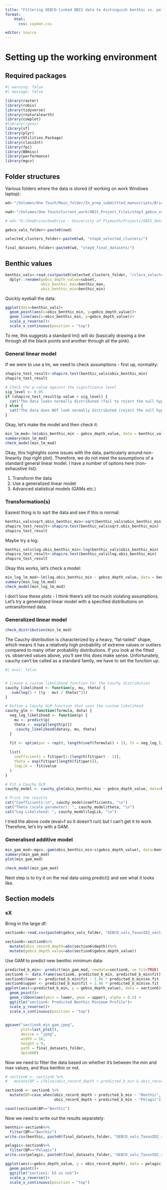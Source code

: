 ```yaml
---
title: "Filtering GEBCO-linked OBIS data to distinguish benthic vs. pelagic taxa"
format: 
    html:
      css: cayman.css

editor: source
---
```


# Setting up the working environment

## Required packages

```r
#| warning: false
#| message: false

library(raster)
library(robis)
library(tidyverse)
library(rnaturalearth)
library(cowplot)
#library(rgeos)
library(sf)
library(plyr)
library(Utilities.Package)
library(classInt)
library(fpc)
library(BBmisc)
library(performance)
library(mgcv)
```

## Folder structures

Various folders where the data is stored (if working on work Windows laptop):

```r
wd<-"/Volumes/One Touch/Main_folder/In_prep_submittted_manuscripts/Bridges_etal_OBIS_assessment/OBIS_data_clean/Code/"

nwd<-"/Volumes/One Touch/Current_work/OBIS_Project_Files/step3_gebco_val_records/"

# wd<-"D:/OneDrive/OneDrive - University of Plymouth/Projects/OBIS_data_clean/Code/"

gebco_vals_folder<-paste0(nwd)

selected_clusters_folder<-paste0(wd, "step8_selected_clusters/")

final_datasets_folder<-paste0(wd, "step9_final_datasets/")

```

## Benthic values

```r
benthic_vals<-read.csv(paste0(selected_clusters_folder, "/clara_selected_cluster_combination_ALL.csv"), head=T, sep=",")%>%
  dplyr::rename(gebco_depth_value=subset,
                obis_benthic_max=benthic_max,
                obis_benthic_min=benthic_min)
```

Quickly eyeball the data: 

```r
ggplot(data=benthic_vals)+
  geom_point(aes(x=obis_benthic_min, y=gebco_depth_value))+
  geom_line(aes(x=obis_benthic_min, y=gebco_depth_value))+
  scale_y_reverse()+
  scale_x_continuous(position = "top")
```

To me, this suggests a standard lm() will do (basically drawing a line through all the black points and another through all the pink).

### General linear model

If we were to use a lm, we need to check assumptions - first up, normality:

```r
shapiro_test_result<-shapiro.test(benthic_vals$obis_benthic_min)
shapiro_test_result

# Check the p-value against the significance level
sig_level <- 0.05
if (shapiro_test_result$p.value > sig_level) {
  cat("The data looks normally distributed (fail to reject the null hypothesis)\n")
} else {
  cat("The data does NOT look normally distributed (reject the null hypothesis)\n")
}

```

Okay, let's make the model and then check it:

```r
min_lm_mod<-lm(obis_benthic_min ~ gebco_depth_value, data = benthic_vals)
summary(min_lm_mod)
check_model(min_lm_mod)
```

Okay, this highlights some issues with the data, particularly around non-linearity (top right plot). Therefore, we do not meet the assumptions of a standard general linear model. I have a number of options here (non-exhaustive list):

1. Transform the data
2. Use a generalized linear model
3. Advanced statistical models (GAMs etc.)

### Transformation(s)

Easiest thing is to sqrt the data and see if this is normal:

```r
benthic_vals$sqrt.obis_benthic_min<-sqrt(benthic_vals$obis_benthic_min)
shapiro_test_result<-shapiro.test(benthic_vals$sqrt.obis_benthic_min)
shapiro_test_result
```

Maybe try a log:

```r
benthic_vals$log.obis_benthic_min<-log(benthic_vals$obis_benthic_min)
shapiro_test_result<-shapiro.test(benthic_vals$log.obis_benthic_min)
shapiro_test_result
```

Okay this works, let's check a model:

```r
min_log_lm_mod<-lm(log.obis_benthic_min ~ gebco_depth_value, data = benthic_vals)
summary(min_log_lm_mod)
check_model(min_log_lm_mod)
```

I don't love these plots - I think there's still too much violating assumptions. Let's try a generalized linear model with a specified distributions on untransformed data. 

### Generalized linear model

```r
check_distribution(min_lm_mod)
```

The Cauchy distribution is characterized by a heavy, "fat-tailed" shape, which means it has a relatively high probability of extreme values or outliers compared to many other probability distributions. If you look at the fitted vs. observed values above, you'll see this does make sense. Unfortunately, cauchy can't be called as a standard family, we have to set the function up.

```r
#| eval: false


# Create a custom likelihood function for the Cauchy distribution
cauchy_likelihood <- function(y, mu, theta) {
  -sum(log(1 + ((y - mu) / theta)^2))
}

# Define a Cauchy GLM function that uses the custom likelihood
cauchy_glm <- function(formula, data) {
  neg_log_likelihood <- function(p) {
    mu <- predict(p)
    theta <- exp(p[length(p)])
    -cauchy_likelihood(data$y, mu, theta)
  }

  fit <- optim(par = rep(0, length(coef(formula)) + 1), fn = neg_log_likelihood)
  
  list(
    coefficients = fit$par[1:(length(fit$par) - 1)],
    theta = exp(fit$par[length(fit$par)]),
    logLik = -fit$value
  )
}

# Fit a Cauchy GLM
cauchy_model <- cauchy_glm(obis_benthic_max ~ gebco_depth_value, data=benthic_vals)

# Print the results
cat("Coefficients:\n", cauchy_model$coefficients, "\n")
cat("Theta (scale parameter): ", cauchy_model$theta, "\n")
cat("Log-Likelihood: ", cauchy_model$logLik, "\n")

```

I tried the above code (eval=f so it doesn't run) but I can't get it to work. Therefore, let's try with a GAM.

### Generalised additive model

```r
min_gam_mod<-mgcv::gam(obis_benthic_min~s(gebco_depth_value), data=benthic_vals)
summary(min_gam_mod)
plot(min_gam_mod)
```

```r
check_model(min_gam_mod)
```

Next step is to try it on the real data using predict() and see what it looks like.

## Section models

### sX

Bring in the large df:

```r
section6<-read.csv(paste0(gebco_vals_folder, "GEBCO_vals_TaxonID2_section6_300623.csv"), sep=",", head=T)

section6<-section6%>%
  mutate(obis_record_depth=abs(section6$depth))%>%
  mutate(gebco_depth_value=abs(section6$gebco_depth_value))
```

Use GAM to predict new benthic minimum data:

```r
predicted_b_min<- predict(min_gam_mod, newdata=section6, se.fit=TRUE)
section6 <- data.frame(section6, predicted_b_min, predicted_b_min$fit)
section6$lower <- predicted_b_min$fit - 1.96 * predicted_b_min$se.fit
section6$upper <- predicted_b_min$fit + 1.96 * predicted_b_min$se.fit
ggplot(aes(x=predicted_b_min, y = gebco_depth_value), data = section6)+
  geom_point()+
  geom_ribbon(aes(ymin = lower, ymax = upper), alpha = 0.2) +
  ggtitle("section6: Predicted Benthic Minimum Profile")+
  scale_y_reverse()+
  scale_x_continuous(position = "top")
  
```

```r
ggsave("section6_min_gam.jpeg",
       plot=last_plot(),
       device = "jpeg",
       width = 16,
       height = 9,
       path = final_datasets_folder,
       dpi=600)
```

Now we need to filter the data based on whether it's between the min and max values, and thus benthic or not. 

```r
# section6 <- section6 %>%
#   mutate(BP = ifelse(obis_record_depth > predicted_b_min & obis_record_depth < predicted_b_max, "Benthic", "Pelagic"))

section6 <- section6 %>%
  mutate(BP=case_when(obis_record_depth > predicted_b_min ~ "Benthic",
                      obis_record_depth < predicted_b_min ~ "Pelagic"))

count(section6$BP=="Benthic")
```

Now we need to write out the results separately:

```r
benthic<-section6%>%
  filter(BP=="Benthic")
write.csv(benthic, paste0(final_datasets_folder, "GEBCO_vals_TaxonID2_section6_300623_benthic.csv"), row.names = F)

pelagic<-section6%>%
  filter(BP=="Pelagic")
write.csv(pelagic, paste0(final_datasets_folder, "GEBCO_vals_TaxonID2_section6_300623_pelagic.csv"), row.names = F)
```

```r
ggplot(aes(x=gebco_depth_value, y = obis_record_depth), data = pelagic)+
  geom_point()+
  ggtitle("section1: k5 vs nok")+
  scale_y_reverse()+
  scale_x_continuous(position = "top")
```

